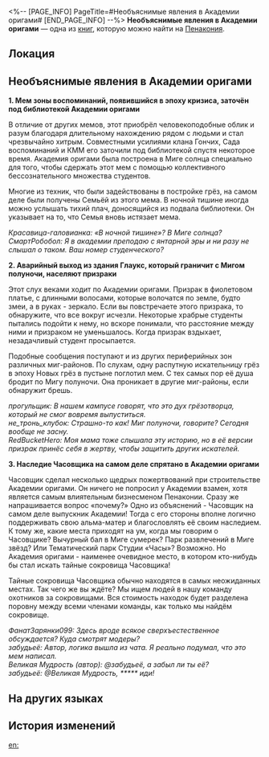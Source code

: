 <%-- [PAGE_INFO]
PageTitle=#Необъяснимые явления в Академии оригами#
[END_PAGE_INFO] --%>
{{Дополнить}}
{{Книга Инфобокс
|id           = 334
|partIds      = 190611
|Название     = 
|Изображение  = Предмет Газета.png
|Мир          = Пенакония
|Томов        = 1
|Автор        = <!--нужно добавить-->
|Описание     = Обсуждение сверхъестественных происшествий с форума Академии оригами.
|Том1         = {{tx}}
|Источник1    = {{tx|Отсутствует источник}}
|Персонажи    = 
|Фракции      = 
}}
'''Необъяснимые явления в Академии оригами''' — одна из [[Книги|книг]], которую можно найти на [[Пенакония]].

==Локация==
{{Отметка карты|<!--название карты-->|<!--id отметки-->}}

==Необъяснимые явления в Академии оригами==
'''1. Мем зоны воспоминаний, появившийся в эпоху кризиса, заточён под библиотекой Академии оригами'''

В отличие от других мемов, этот приобрёл человекоподобные облик и разум благодаря длительному нахождению рядом с людьми и стал чрезвычайно хитрым. Совместными усилиями клана Гончих, Сада воспоминаний и КММ его заточили под библиотекой спустя некоторое время. Академия оригами была построена в Миге солнца специально для того, чтобы сдержать этот мем с помощью коллективного бессознательного множества студентов.

Многие из техник, что были задействованы в постройке грёз, на самом деле были получены Семьёй из этого мема. В ночной тишине иногда можно услышать тихий плач, доносящийся из подвала библиотеки. Он указывает на то, что Семья вновь истязает мема.

''Красавица-галовианка: «В ночной тишине»? В Миге солнца?''<br />
''СмартРобобол: Я в академии преподаю с янтарной эры и ни разу не слышал о таком. Ваш номер студенческого?''


'''2. Аварийный выход из здания Глаукс, который граничит с Мигом полуночи, населяют призраки'''

Этот слух веками ходит по Академии оригами. Призрак в фиолетовом платье, с длинными волосами, которые волочатся по земле, будто змеи, а в руках - зеркало. Если вы повстречаете этого призрака, то обнаружите, что все вокруг исчезли. Некоторые храбрые студенты пытались подойти к нему, но вскоре понимали, что расстояние между ними и призраком не уменьшалось. Когда призрак вздыхает, незадачливый студент просыпается.

Подобные сообщения поступают и из других периферийных зон различных миг-районов. По слухам, одну распутную искательницу грёз в эпоху Новых грёз в пустыне поглотил мем. С тех самых пор её душа бродит по Мигу полуночи. Она проникает в другие миг-районы, если обнаружит брешь.

''прогульщик: В нашем кампусе говорят, что это дух грёзотворца, который не смог вовремя выпуститься.''<br />
''не_тронь_клубок: Страшно-то как! Миг полуночи, говорите? Сегодня вообще не засну.''<br />
''RedBucketHero: Моя мама тоже слышала эту историю, но в её версии призрак принёс себя в жертву, чтобы защитить других искателей.''

'''3. Наследие Часовщика на самом деле спрятано в Академии оригами'''

Часовщик сделал несколько щедрых пожертвований при строительстве Академии оригами. Он ничего не попросил у Академии взамен, хотя является самым влиятельным бизнесменом Пенаконии. Сразу же напрашивается вопрос «почему?» Одно из объяснений - Часовщик на самом деле выпускник Академии! Тогда с его стороны вполне логично поддерживать свою альма-матер и благословлять её своим наследием. К тому же, какие места приходят на ум, когда мы говорим о Часовщике? Вычурный бал в Миге сумерек? Парк развлечений в Миге звёзд? Или Тематический парк Студии «Часы»? Возможно. Но Академия оригами - наименее очевидное место, в котором кто-нибудь бы стал искать тайные сокровища Часовщика!

Тайные сокровища Часовщика обычно находятся в самых неожиданных местах. Так чего же вы ждёте? Мы ищем людей в нашу команду охотников за сокровищами. Вся стоимость находок будет разделена поровну между всеми членами команды, как только мы найдём сокровище.

''ФанатЗарянки099: Здесь вроде всякое сверхъестественное обсуждается? Куда смотрят модеры?''<br />
''забудьеё: Автор, логика вышла из чата. Я реально подумал, что это мем написал.''<br />
''Великая Мудрость (автор): @забудьеё, а забыл ли ты её?''<br />
''забудьеё: @Великая Мудрость, ***** иди!''

==На других языках==
{{На других языках
|en   = Supernatural Encounters in Paperfold University
|zhs  = 折纸大学灵异事件征集帖
|zht  = 摺紙大學靈異事件徵求文
|ja   = 折り紙大学怪奇現象募集スレ
|ko   = 종이접기 아카데미 보물찾기 팀원 모집 공고
|es   = Encuentros sobrenaturales en la Academia de Origami
|fr   = Rencontres surnaturelles à l'Université Origami
|ru   = Необъяснимые явления в Академии оригами
|th   = โพสต์รวมเรื่องลี้ลับของมหาวิทยาลัย Paperfold
|vi   = Câu Chuyện Siêu Nhiên Ở Học Viện Gấp Giấy
|de   = Übernatürliche Begegnungen in der Origami-Akademie
|id   = Kumpulan Fenomena Supranatural di Paperfold University
|pt   = Encontros Sobrenaturais na Academia Dobradura
}}

==История изменений==
{{История изменений|3.5}}

[[en:]]